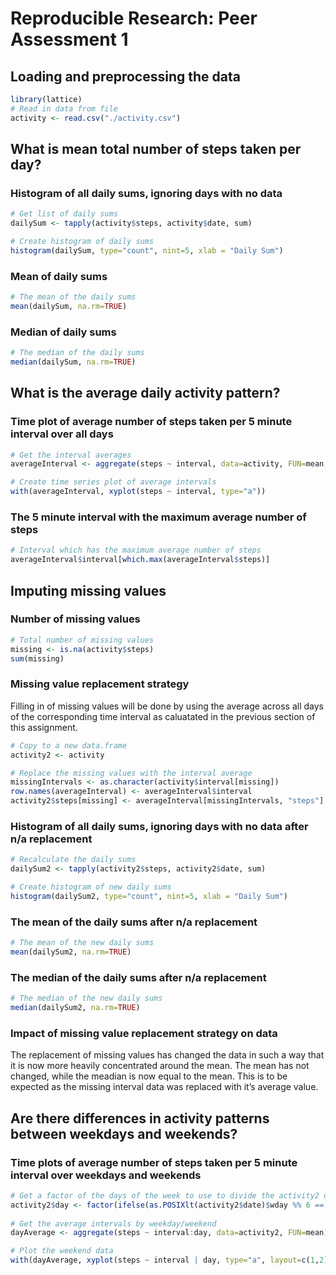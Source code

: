 # Reproducible Research: Peer Assessment 1


## Loading and preprocessing the data
```r
library(lattice)
# Read in data from file
activity <- read.csv("./activity.csv")
```


## What is mean total number of steps taken per day?

### Histogram of all daily sums, ignoring days with no data
```r
# Get list of daily sums
dailySum <- tapply(activity$steps, activity$date, sum)

# Create histogram of daily sums
histogram(dailySum, type="count", nint=5, xlab = "Daily Sum")
```

### Mean of daily sums
```r
# The mean of the daily sums
mean(dailySum, na.rm=TRUE)
```

### Median of daily sums
```r
# The median of the daily sums
median(dailySum, na.rm=TRUE)
```


## What is the average daily activity pattern?

### Time plot of average number of steps taken per 5 minute interval over all days
```r
# Get the interval averages
averageInterval <- aggregate(steps ~ interval, data=activity, FUN=mean, na.rm=TRUE)

# Create time series plot of average intervals
with(averageInterval, xyplot(steps ~ interval, type="a"))
```

### The 5 minute interval with the maximum average number of steps
```r
# Interval which has the maximum average number of steps
averageInterval$interval[which.max(averageInterval$steps)]
```

## Imputing missing values

### Number of missing values
```r
# Total number of missing values
missing <- is.na(activity$steps)
sum(missing)
```

### Missing value replacement strategy

Filling in of missing values will be done by using the average across all days
of the corresponding time interval as caluatated in the previous section of
this assignment.

```r
# Copy to a new data.frame
activity2 <- activity

# Replace the missing values with the interval average
missingIntervals <- as.character(activity$interval[missing])
row.names(averageInterval) <- averageInterval$interval
activity2$steps[missing] <- averageInterval[missingIntervals, "steps"]
```

### Histogram of all daily sums, ignoring days with no data after n/a replacement
```r
# Recalculate the daily sums
dailySum2 <- tapply(activity2$steps, activity2$date, sum)

# Create histogram of new daily sums
histogram(dailySum2, type="count", nint=5, xlab = "Daily Sum")
```

### The mean of the daily sums after n/a replacement
```r
# The mean of the new daily sums
mean(dailySum2, na.rm=TRUE)
```

### The median of the daily sums after n/a replacement
```r
# The median of the new daily sums
median(dailySum2, na.rm=TRUE)
```

### Impact of missing value replacement strategy on data

The replacement of missing values has changed the data in such a way that it is
now more heavily concentrated around the mean.  The mean has not changed, while
the meadian is now equal to the mean.  This is to be expected as the missing
interval data was replaced with it's average value.

## Are there differences in activity patterns between weekdays and weekends?

### Time plots of average number of steps taken per 5 minute interval over weekdays and weekends 
```r

# Get a factor of the days of the week to use to divide the activity2 data
activity2$day <- factor(ifelse(as.POSIXlt(activity2$date)$wday %% 6 == 0, "Weekend", "Weekday"))
                        
# Get the average intervals by weekday/weekend
dayAverage <- aggregate(steps ~ interval:day, data=activity2, FUN=mean)

# Plot the weekend data
with(dayAverage, xyplot(steps ~ interval | day, type="a", layout=c(1,2)))
```